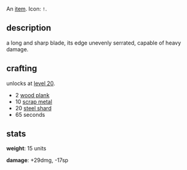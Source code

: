 {{FixTitle}}
An [[items|item]]. Icon: <code><nowiki>!</nowiki></code>.

== description ==

a long and sharp blade, its edge unevenly serrated, capable of heavy damage.

== crafting ==

unlocks at [[level 20]].

* 2 [[wood plank]]
* 10 [[scrap metal]]
* 20 [[steel shard]]
* 65 seconds

== stats ==

'''weight''': 15 units

'''damage''': +29dmg, -17sp